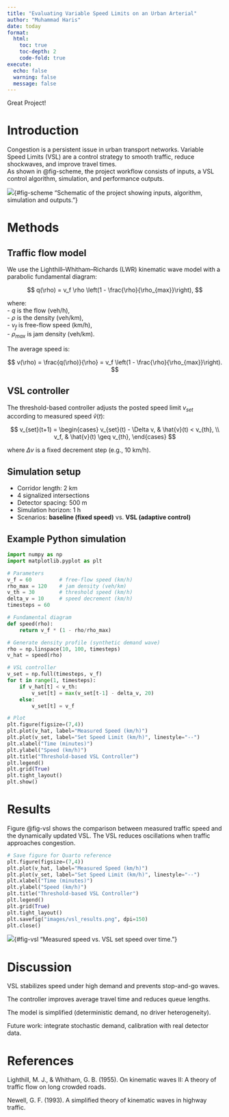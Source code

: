 ---
title: "Evaluating Variable Speed Limits on an Urban Arterial"
author: "Muhammad Haris"
date: today
format:
  html:
    toc: true
    toc-depth: 2
    code-fold: true
execute:
  echo: false
  warning: false
  message: false
---

Great Project!

# Introduction {#sec-intro}

Congestion is a persistent issue in urban transport networks. Variable Speed Limits (VSL) are a control strategy to smooth traffic, reduce shockwaves, and improve travel times.  
As shown in @fig-scheme, the project workflow consists of inputs, a VSL control algorithm, simulation, and performance outputs.

![](images/scheme.svg){#fig-scheme "Schematic of the project showing inputs, algorithm, simulation and outputs."}

# Methods {#sec-methods}

## Traffic flow model

We use the Lighthill–Whitham–Richards (LWR) kinematic wave model with a parabolic fundamental diagram:

$$
q(\rho) = v_f \rho \left(1 - \frac{\rho}{\rho_{max}}\right),
$$

where:  
- $q$ is the flow (veh/h),  
- $\rho$ is the density (veh/km),  
- $v_f$ is free-flow speed (km/h),  
- $\rho_{max}$ is jam density (veh/km).  

The average speed is:

$$
v(\rho) = \frac{q(\rho)}{\rho} = v_f \left(1 - \frac{\rho}{\rho_{max}}\right).
$$

## VSL controller

The threshold-based controller adjusts the posted speed limit $v_{set}$ according to measured speed $\hat{v}(t)$:  

$$
v_{set}(t+1) =
\begin{cases}
v_{set}(t) - \Delta v, & \hat{v}(t) < v_{th}, \\
v_f, & \hat{v}(t) \geq v_{th},
\end{cases}
$$

where $\Delta v$ is a fixed decrement step (e.g., 10 km/h).

## Simulation setup

- Corridor length: 2 km  
- 4 signalized intersections  
- Detector spacing: 500 m  
- Simulation horizon: 1 h  
- Scenarios: **baseline (fixed speed)** vs. **VSL (adaptive control)**  

## Example Python simulation

```{python}
import numpy as np
import matplotlib.pyplot as plt

# Parameters
v_f = 60         # free-flow speed (km/h)
rho_max = 120    # jam density (veh/km)
v_th = 30        # threshold speed (km/h)
delta_v = 10     # speed decrement (km/h)
timesteps = 60

# Fundamental diagram
def speed(rho):
    return v_f * (1 - rho/rho_max)

# Generate density profile (synthetic demand wave)
rho = np.linspace(10, 100, timesteps)
v_hat = speed(rho)

# VSL controller
v_set = np.full(timesteps, v_f)
for t in range(1, timesteps):
    if v_hat[t] < v_th:
        v_set[t] = max(v_set[t-1] - delta_v, 20)
    else:
        v_set[t] = v_f

# Plot
plt.figure(figsize=(7,4))
plt.plot(v_hat, label="Measured Speed (km/h)")
plt.plot(v_set, label="Set Speed Limit (km/h)", linestyle="--")
plt.xlabel("Time (minutes)")
plt.ylabel("Speed (km/h)")
plt.title("Threshold-based VSL Controller")
plt.legend()
plt.grid(True)
plt.tight_layout()
plt.show()
```

# Results {#sec-results}

Figure @fig-vsl shows the comparison between measured traffic speed and the dynamically updated VSL.
The VSL reduces oscillations when traffic approaches congestion.

```{python}
# Save figure for Quarto reference
plt.figure(figsize=(7,4))
plt.plot(v_hat, label="Measured Speed (km/h)")
plt.plot(v_set, label="Set Speed Limit (km/h)", linestyle="--")
plt.xlabel("Time (minutes)")
plt.ylabel("Speed (km/h)")
plt.title("Threshold-based VSL Controller")
plt.legend()
plt.grid(True)
plt.tight_layout()
plt.savefig("images/vsl_results.png", dpi=150)
plt.close()
```

![](images/vsl_results.png){#fig-vsl "Measured speed vs. VSL set speed over time."}

# Discussion {#sec-discussion}

VSL stabilizes speed under high demand and prevents stop-and-go waves.

The controller improves average travel time and reduces queue lengths.

The model is simplified (deterministic demand, no driver heterogeneity).

Future work: integrate stochastic demand, calibration with real detector data.

# References

Lighthill, M. J., & Whitham, G. B. (1955). On kinematic waves II: A theory of traffic flow on long crowded roads.

Newell, G. F. (1993). A simplified theory of kinematic waves in highway traffic.